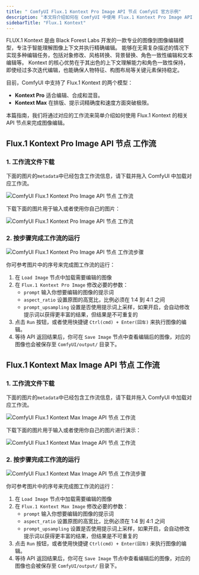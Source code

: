 ```yaml
---
title: " ComfyUI Flux.1 Kontext Pro Image API 节点 ComfyUI 官方示例"
description: "本文将介绍如何在 ComfyUI 中使用 Flux.1 Kontext Pro Image API 节点来完成图像编辑功能"
sidebarTitle: "Flux.1 Kontext"
---
```



FLUX.1 Kontext 是由 Black Forest Labs 开发的一款专业的图像到图像编辑模型，专注于智能理解图像上下文并执行精确编辑。
能够在无需复杂描述的情况下实现多种编辑任务，包括对象修改、风格转换、背景替换、角色一致性编辑和文本编辑等。
Kontext 的核心优势在于其出色的上下文理解能力和角色一致性保持，即使经过多次迭代编辑，也能确保人物特征、构图布局等关键元素保持稳定。

目前，ComfyUI 中支持了 Flux.1 Kontext 的两个模型：

* **Kontext Pro** 适合编辑、合成和混音。
* **Kontext Max** 在排版、提示词精确度和速度方面突破极限。

本篇指南，我们将通过对应的工作流来简单介绍如何使用 Flux.1 Kontext 的相关 API 节点来完成图像编辑。

<ReqHint/>

## Flux.1 Kontext Pro Image API 节点 工作流

### 1. 工作流文件下载

下面的图片的`metadata`中已经包含工作流信息，请下载并拖入 ComfyUI 中加载对应工作流。

![ComfyUI Flux.1 Kontext Pro Image API 节点 工作流](https://raw.githubusercontent.com/Comfy-Org/example_workflows/main/api_nodes/bfl/flux_1_kontext_pro_image.png)

下载下面的图片用于输入或者使用你自己的图片：

![ComfyUI Flux.1 Kontext Pro Image API 节点 工作流](https://raw.githubusercontent.com/Comfy-Org/example_workflows/main/api_nodes/bfl/flux_1_kontext_pro_image_input.png)

### 2. 按步骤完成工作流的运行

![ComfyUI Flux.1 Kontext Pro Image API 节点 工作流步骤](/images/tutorial/api_nodes/bfl/flux_1_kontext_pro_image_step_guide.jpg)

你可参考图片中的序号来完成图工作流的运行：
1. 在 `Load Image` 节点中加载需要编辑的图像
2. 在 `Flux.1 Kontext Pro Image` 修改必要的参数：
    -  `prompt` 输入你想要编辑的图像的提示词
    -  `aspect_ratio` 设置原图的高宽比，比例必须在 1:4 到 4:1 之间
    -  `prompt_upsampling` 设置是否使用提示词上采样，如果开启，会自动修改提示词以获得更丰富的结果，但结果是不可重复的
3. 点击 `Run` 按钮，或者使用快捷键 `Ctrl(cmd) + Enter(回车)` 来执行图像的编辑。
4. 等待 API 返回结果后，你可在 `Save Image` 节点中查看编辑后的图像，对应的图像也会被保存至 `ComfyUI/output/` 目录下。

## Flux.1 Kontext Max Image API 节点 工作流

### 1. 工作流文件下载

下面的图片的`metadata`中已经包含工作流信息，请下载并拖入 ComfyUI 中加载对应工作流。

![ComfyUI Flux.1 Kontext Max Image API 节点 工作流](https://raw.githubusercontent.com/Comfy-Org/example_workflows/main/api_nodes/bfl/flux_1_kontext_max_image.png)

下载下面的图片用于输入或者使用你自己的图片进行演示：

![ComfyUI Flux.1 Kontext Max Image API 节点 工作流](https://raw.githubusercontent.com/Comfy-Org/example_workflows/main/api_nodes/bfl/flux_1_kontext_max_image_input.png)

### 2. 按步骤完成工作流的运行

![ComfyUI Flux.1 Kontext Max Image API 节点 工作流步骤](/images/tutorial/api_nodes/bfl/flux_1_kontext_max_image_step_guide.jpg)

你可参考图片中的序号来完成图工作流的运行：
1. 在 `Load Image` 节点中加载需要编辑的图像
2. 在 `Flux.1 Kontext Max Image` 修改必要的参数：
    -  `prompt` 输入你想要编辑的图像的提示词
    -  `aspect_ratio` 设置原图的高宽比，比例必须在 1:4 到 4:1 之间
    -  `prompt_upsampling` 设置是否使用提示词上采样，如果开启，会自动修改提示词以获得更丰富的结果，但结果是不可重复的
3. 点击 `Run` 按钮，或者使用快捷键 `Ctrl(cmd) + Enter(回车)` 来执行图像的编辑。
4. 等待 API 返回结果后，你可在 `Save Image` 节点中查看编辑后的图像，对应的图像也会被保存至 `ComfyUI/output/` 目录下。


<PromptTechniques/>